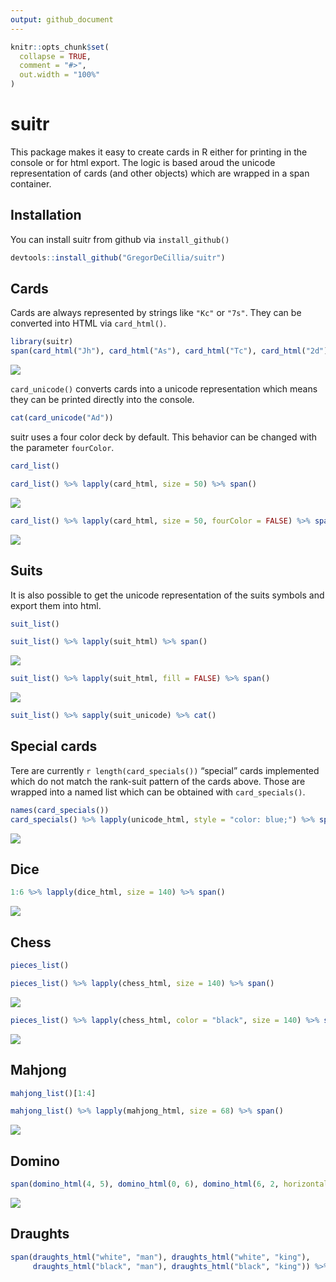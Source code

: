 ```yaml
---
output: github_document
---
```


<!-- README.md is generated from README.Rmd. Please edit that file -->

```r
knitr::opts_chunk$set(
  collapse = TRUE,
  comment = "#>",
  out.width = "100%"
)
```

# suitr <img src="man/figures/logo.png" align="right" alt=""/>

This package makes it easy to create cards in R either for printing in the console or for html export. The logic is based aroud the unicode representation
of cards (and other objects) which are wrapped in a span container.

## Installation

You can install suitr from github via `install_github()`

``` r
devtools::install_github("GregorDeCillia/suitr")
```

## Cards

Cards are always represented by strings like `"Kc"` or `"7s"`. They
can be converted into HTML via `card_html()`.

```r
library(suitr)
span(card_html("Jh"), card_html("As"), card_html("Tc"), card_html("2d"))
```

![](README_figures/JhAsTc2d.png)

`card_unicode()` converts cards into a unicode representation which means they can be printed directly into the console.

```r
cat(card_unicode("Ad"))
```

suitr uses a four color deck by default. This behavior can be changed with
the parameter `fourColor`.

```r
card_list()
```

```r
card_list() %>% lapply(card_html, size = 50) %>% span()
```

![](README_figures/deck_4c.png)

```r
card_list() %>% lapply(card_html, size = 50, fourColor = FALSE) %>% span()
```

![](README_figures/deck_2c.png)

## Suits

It is also possible to get the unicode representation of the suits symbols
and export them into html.

```r
suit_list()
```

```r
suit_list() %>% lapply(suit_html) %>% span()
```

![](README_figures/suits_filled.png)

```r
suit_list() %>% lapply(suit_html, fill = FALSE) %>% span()
```

![](README_figures/suits_unfilled.png)

```r
suit_list() %>% sapply(suit_unicode) %>% cat()
```

## Special cards

Tere are currently `r length(card_specials())` "special" cards implemented which
do not match the rank-suit pattern of the cards above. Those are wrapped into 
a named list which can be obtained with `card_specials()`.

```r
names(card_specials())
card_specials() %>% lapply(unicode_html, style = "color: blue;") %>% span()
```

![](README_figures/cards_special.png)

## Dice

```r
1:6 %>% lapply(dice_html, size = 140) %>% span()
```

![](README_figures/dice.png)

## Chess

```r
pieces_list()
```

```r
pieces_list() %>% lapply(chess_html, size = 140) %>% span()
```

![](README_figures/pieces_white.png)


```r
pieces_list() %>% lapply(chess_html, color = "black", size = 140) %>% span()
```

![](README_figures/pieces_black.png)

## Mahjong

```r
mahjong_list()[1:4]
```

```r
mahjong_list() %>% lapply(mahjong_html, size = 68) %>% span()
```

![](README_figures/mahjong.png)

## Domino

```r
span(domino_html(4, 5), domino_html(0, 6), domino_html(6, 2, horizontal = FALSE))
```

![](README_figures/domino.png)

## Draughts

```r
span(draughts_html("white", "man"), draughts_html("white", "king"),
     draughts_html("black", "man"), draughts_html("black", "king")) %>% browsable()
```

